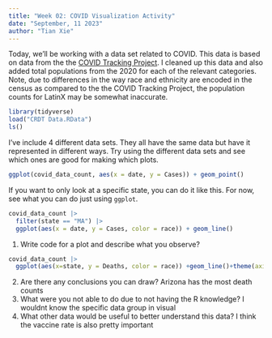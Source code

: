 ```yaml
---
title: "Week 02: COVID Visualization Activity"
date: "September, 11 2023"
author: "Tian Xie"
---
```


Today, we'll be working with a data set related to COVID.
This data is based on data from the the [COVID Tracking Project](https://covidtracking.com/).
I cleaned up this data and also added total populations from the 2020 for each of the relevant categories.
Note, due to differences in the way race and ethnicity are encoded in the census as compared to the the COVID Tracking Project, the population counts for LatinX may be somewhat inaccurate.

```r
library(tidyverse)
load("CRDT Data.RData")
ls()
```

I've include 4 different data sets.
They all have the same data but have it represented in different ways.
Try using the different data sets and see which ones are good for making which plots.


```r
ggplot(covid_data_count, aes(x = date, y = Cases)) + geom_point()
```



If you want to only look at a specific state, you can do it like this.
For now, see what you can do just using `ggplot`.

```r
covid_data_count |> 
  filter(state == "MA") |> 
  ggplot(aes(x = date, y = Cases, color = race)) + geom_line()
```

1. Write code for a plot and describe what you observe?
```r
covid_data_count |>
  ggplot(aes(x=state, y = Deaths, color = race)) +geom_line()+theme(axis.text.x = element_text(angle = 65, hjust = 1))

```

2. Are there any conclusions you can draw?
Arizona has the most death counts
3. What were you not able to do due to not having the R knowledge?
I wouldnt know the specific data group in visual
4. What other data would be useful to better understand this data?
I think the vaccine rate is also pretty important
